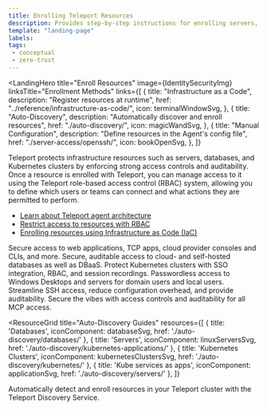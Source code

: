 ```yaml
---
title: Enrolling Teleport Resources
description: Provides step-by-step instructions for enrolling servers, databases, and other infrastructure resources with your Teleport cluster.
template: "landing-page"
labels:
tags:
 - conceptual
 - zero-trust
---
```



<LandingHero
  title="Enroll Resources"
  image={IdentitySecurityImg}
  linksTitle="Enrollment Methods"
  links={[
    {
      title: "Infrastructure as a Code",
      description: "Register resources at runtime",
      href: "../reference/infrastructure-as-code/",
      icon: terminalWindowSvg,
    },
    {
      title: "Auto-Discovery",
      description: "Automatically discover and enroll resources",
      href: "./auto-discovery/",
      icon: magicWandSvg,
    },
    {
      title: "Manual Configuration",
      description: "Define resources in the Agent's config file",
      href: "./server-access/openssh/",
      icon: bookOpenSvg,
    },
  ]}
>
Teleport protects infrastructure resources such as servers, databases, and Kubernetes clusters by enforcing strong access controls and auditability. Once a resource is enrolled with Teleport, you can manage access to it using the Teleport role-based access control (RBAC) system, allowing you to define which users or teams can connect and what actions they are permitted to perform.
- [Learn about Teleport agent architecture](../reference/architecture/agents.mdx)
- [Restrict access to resources with RBAC](../zero-trust-access/rbac-get-started/rbac-get-started.mdx)
- [Enrolling resources using Infrastructure as Code (IaC)](../reference/infrastructure-as-code/infrastructure-as-code.mdx)
</LandingHero>

<EnrollmentMethods>
<Method
title="Applications"
icon={applicationSvg}
href="./application-access/"
tagLists={
  [
    {
      title: "Types of applications", 
      tags: 
        [
          {
            name: "Cloud consoles",
            href: "./application-access/cloud-apis/",
            icon: "cloud3",
          },
          {
            name: "Web apps",
            href: "./application-access/guides/connecting-apps/",
            icon: "appWindow",
          },
          {
            name: "TCP apps",
            href: "./application-access/guides/tcp/",
            icon: "tcp",
          },
          {
            name: "more",
            href: "./application-access/guides/",
            arrow: true,
          }
        ] 
    },
  ]
}
>
Secure access to web applications, TCP apps, cloud provider consoles and CLIs, and more.
</Method>
<Method
title="Databases"
icon={databaseSvg}
href="./database-access/"
tagLists={
  [
    {
      title: "Databases Guides",
      tags: 
        [
          {
            name: "AWS",
            href: "./database-access/enroll-aws-databases/",
            icon: "aws",
          },
          {
            name: "Azure",
            href: "./database-access/enroll-azure-databases/",
            icon: "azure",
          },
         {
            name: "Google Cloud",
            href: "./database-access/enroll-google-cloud-databases/",
            icon: "googleCloud",
          },
          {
            name: "more",
            href: "./database-access/",
            arrow: true,
          }
        ] 
    },
  ]
}
>
Secure, auditable access to cloud- and self-hosted databases as well as DBaaS.
</Method>
<Method
title="Kubernetes Clusters"
icon={kubernetesClustersSvg}
href="./kubernetes-access/"
tagLists={
  [
    {
      title: "Kubernetes Clusters Guides",
      tags: 
        [
          {
            name: "Enroll Kubernetes clusters",
            href: "./kubernetes-access/getting-started/",
          },
          {
            name: "Access controls",
            href: "./kubernetes-access/controls/",
          },
        ] 
    },
  ]
}
>
Protect Kubernetes clusters with SSO integration, RBAC, and session recordings.
</Method>
<Method
title="Windows Desktop"
icon={windowsDesktopsSvg}
href="./desktop-access/"
tagLists={
  [
    {
      title: "Windows Desktops Access Guides",
      tags: 
        [
          {
            name: "Local Windows users",
            href: "./desktop-access/getting-started/",
          },
          {
            name: "Active Directory",
            href: "./desktop-access/active-directory/",
          },
          {
            name: "Directory sharing",
            href: "./desktop-access/directory-sharing/",
          },
        ] 
    },
  ]
}
>
Passwordless access to Windows Desktops and servers for domain users and local users.
</Method>
<Method
title="Linux Servers"
icon={linuxServersSvg}
href="./server-access/"
tagLists={
  [
    {
      title: "Server Access Guides",
      tags: 
        [
          {
            name: "Get started guide",
            href: "./server-access/openssh/openssh-agentless/",
          },
          {
            name: "Agentless OpenSSH",
            href: "./server-access/guides/vscode/",
          },
          {
            name: "more",
            href: "./server-access/guides/",
            arrow: true,
          }
        ] 
    },
  ]
}
>
Streamline SSH access, reduce configuration overhead, and provide auditability.
</Method>
<Method
title="MCP Servers"
icon={mcpAndAiSvg}
href="./mcp-access/"
tagLists={
  [
    {
      title: "MCP Server Guides",
      tags: 
        [
          {
            name: "Get Started Guide",
            href: "./mcp-access/getting-started/",
          },
          {
            name: "Configure MCP clients",
            href: "./mcp-access/rbac/",
          },
          {
            name: "DB access for MCP",
            href: "./mcp-access/getting-started/",
          },
        ] 
    },
  ]
}
>
Secure the vibes with access controls and auditability for all MCP access.
</Method>
</EnrollmentMethods>

<ResourceGrid
  title="Auto-Discovery Guides"
  resources={[
    {
      title: 'Databases',
      iconComponent: databaseSvg,
      href: './auto-discovery/databases/'
    },
    {
      title: 'Servers',
      iconComponent: linuxServersSvg,
      href: './auto-discovery/kubernetes-applications/'
    },
    {
      title: 'Kubernetes Clusters',
      iconComponent: kubernetesClustersSvg,
      href: './auto-discovery/kubernetes/'
    },
    {
      title: 'Kube services as apps',
      iconComponent: applicationSvg,
      href: './auto-discovery/servers/'
    },
  ]}
>
Automatically detect and enroll resources in your Teleport cluster with the Teleport Discovery Service.
</ResourceGrid>
